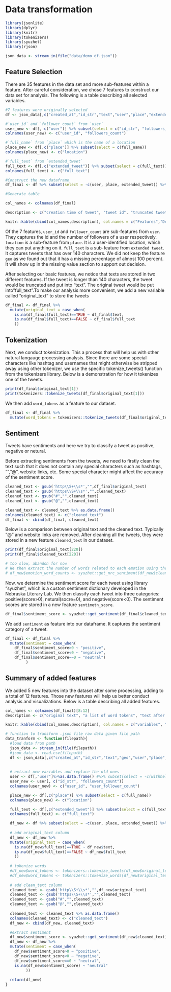 # Data transformation

```r
library(jsonlite)
library(dplyr)
library(knitr)
library(tokenizers)
library(syuzhet)
library(rjson)
```

```r
json_data <- stream_in(file("data/demo_df.json"))
```

## Feature Selection

There are 35 features in the data set and more sub-features within a feature. After careful consideration, we chose 7 features to construct our data set for analysis. The following is a table describing all selected variables.

```r
#7 features were originally selected
df <- json_data[,c("created_at","id_str","text","user","place","extended_tweet")]

#`user_id` and `follower_count` from `user`
user_new <- df[, c("user")] %>% subset(select = c("id_str", "followers_count"))
colnames(user_new) <- c("user_id", "followers_count")

#`full_name` from `place` which is the name of a location
place_new <- df[,c("place")] %>% subset(select = c(full_name))
colnames(place_new) <- c("location")

#`full_text` from `extended_tweet`
full_text <- df[,c("extended_tweet")] %>% subset(select = c(full_text))
colnames(full_text) <- c("full_text")

#Construct the new dataframe
df_final <- df %>% subset(select = -c(user, place, extended_tweet)) %>% cbind(user_new) %>% cbind(place_new) %>% cbind(full_text)

#Generate table

col_names <- colnames(df_final)

description <- c("creation time of tweet", "tweet id", "truncated tweet of length<140", "user id", "number of followers of user", "location of tweet", "full text of tweet")

knitr::kable(cbind(col_names,description), col.names = c("Features","Description"))
```

Of the 7 features, `user_id` and `follower_count` are sub-features from `user`. They captures the id and the number of followers of a user respectively. `location` is a sub-feature from `place`. It is a user-identified location, which they can put anything on it. `full_text` is a sub-feature from `extended tweet`. It captures tweets that has over 140 characters. We did not keep the feature `geo` as we found out that it has a missing percentage of almost 100 percent. It will show up in the missing value section to support out decision.

After selecting our basic features, we notice that texts are stored in two different features. If the tweet is longer than 140 characters, the tweet would be truncated and put into "text". The original tweet would be put into"full_text".To make our analysis more convenient, we add a new variable called "original_text" to store the tweets 

```r
df_final <- df_final %>%
  mutate(original_text = case_when(
    is.na(df_final$full_text)==TRUE ~ df_final$text,
    is.na(df_final$full_text)==FALSE ~ df_final$full_text
    ))
```

## Tokenization

Next, we conduct tokenization. This a process that will help us with other natural langauge processing analysis. Since there are some special characters like hashtag and usernames that might otherwise be stripped away using other tokenizer, we use the specific tokenize_tweets() function from the tokenizers library. Below is a demonstration for how it tokenizes one of the tweets.

```r
print(df_final$original_text[1])
print(tokenizers::tokenize_tweets(df_final$original_text[1]))
```

We then add `word_tokens` as a feature to our dataset.

```r
df_final <- df_final %>%
  mutate(word_tokens = tokenizers::tokenize_tweets(df_final$original_text))
```

## Sentiment

Tweets have sentiments and here we try to classify a tweet as positive, negative or netural.

Before extracting sentiments from the tweets, we need to firstly clean the text such that it does not contain any special characters such as hashtags, "\","@", website links, etc. Some special character might affect the accuracy of the sentiment score.

```r
cleaned_text <- gsub('http\\S+\\s*',"",df_final$original_text)
cleaned_text <- gsub('https\\S+\\s*',"",cleaned_text)
cleaned_text <- gsub("#","",cleaned_text)
cleaned_text <- gsub("@","",cleaned_text)
```

```r
cleaned_text <- cleaned_text %>% as.data.frame()
colnames(cleaned_text) <- c("cleaned_text")
df_final <- cbind(df_final, cleaned_text)
```

Below is a comparison between original text and the cleaned text. Typically "@" and website links are removed. After cleaning all the tweets, they were stored in a new feature `cleaned_text` in our dataset.

```r
print(df_final$original_text[220])
print(df_final$cleaned_text[220])
```


```r
# too slow, abandon for now
# We then extract the number of words related to each emotion using the NCR lexicon.
# df_new$emotion_word_counts <- syuzhet::get_nrc_sentiment(df_new$cleaned_text)
```

Now, we determine the sentiment score for each tweet using library "syuzhet", which is a custom sentiment dictionary developed in the Nebraska Literary Lab. We then classify each tweet into three categories: positive(score>0), netural(socre=0), and negative(score<0). The sentiment scores are stored in a new feature `sentimetn_score`.

```r
df_final$sentiment_score <- syuzhet::get_sentiment(df_final$cleaned_text)
```

We add `sentiment` as feature into our dataframe. It captures the sentiment category of a tweet.
```r
df_final <- df_final %>%
  mutate(sentiment = case_when(
    df_final$sentiment_score>0 ~ "positive",
    df_final$sentiment_score<0 ~ "negative",
    df_final$sentiment_score==0 ~ "neutral")
         )
```

## Summary of added features

We added 5 new features into the dataset after some processing, adding to a total of 12 features. Those new features will help us better conduct analysis and visualizations. Below is a table describing all added features.

```r
col_names <- colnames(df_final)[8:12]
description <- c("original text", "a list of word tokens", "text after removing special characters", "sentiment scores", "sentiment of tweet: positive, neutral, or negative")

knitr::kable(cbind(col_names,description), col.names = c("variables", "descriptions"))
```


```r
# function to transform .json file raw data given file path
data_tranform <- function(filepath){
  #load data from path
  json_data <- stream_in(file(filepath))
  #json_data <- read.csv(filepath)
  df <- json_data[,c("created_at","id_str","text","geo","user","place","extended_tweet")]
  
  
  # extract new variables and replace the old ones
  user <- df[,"user"]%>%as.data.frame() #%>% subset(select = -c(withheld_in_countries) )
  user_new <- user[, c("id_str", "followers_count")]
  colnames(user_new) <- c("user_id", "user_follower_count")

  place_new <- df[,c("place")] %>% subset(select = c(full_name))
  colnames(place_new) <- c("location")

  full_text <- df[,c("extended_tweet")] %>% subset(select = c(full_text))
  colnames(full_text) <- c("full_text")

  df_new <- df %>% subset(select = -c(user, place, extended_tweet)) %>% cbind(user_new) %>% cbind(place_new) %>% cbind(full_text)
  
  # add original_text column
  df_new <- df_new %>%
  mutate(original_text = case_when(
    is.na(df_new$full_text)==TRUE ~ df_new$text,
    is.na(df_new$full_text)==FALSE ~ df_new$full_text
    ))
  
  # tokenize words
  #df_new$word_tokens <- tokenizers::tokenize_tweets(df_new$original_text)
  #df_new$word_tokens <- tokenizers::tokenize_words(df_new$original_text)
  
  # add clean_text column
  cleaned_text <- gsub('http\\S+\\s*',"",df_new$original_text)
  cleaned_text <- gsub('https\\S+\\s*',"",cleaned_text)
  cleaned_text <- gsub("#","",cleaned_text)
  cleaned_text <- gsub("@","",cleaned_text)
  
  cleaned_text <- cleaned_text %>% as.data.frame()
  colnames(cleaned_text) <- c("cleaned_text")
  df_new <- cbind(df_new, cleaned_text)

  #extract sentiment
  df_new$sentiment_score <- syuzhet::get_sentiment(df_new$cleaned_text)
  df_new <- df_new %>%
  mutate(sentiment = case_when(
    df_new$sentiment_score>0 ~ "positive",
    df_new$sentiment_score<0 ~ "negative",
    df_new$sentiment_score==0 ~ "neutral",
    is.na(df_new$sentiment_score) ~ "neutral"
         ))
  
  return(df_new)
}
```

